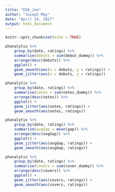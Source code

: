 ```yaml
---
title: "EDA_Joe"
author: "Joseph May"
date: "April 24, 2017"
output: html_document
---
```


```r
knitr::opts_chunk$set(echo = TRUE)
```

```r
phanalytix %>% 
    group_by(date, ratings) %>% 
    summarise(debuts = sum(debut_dummy)) %>% 
    arrange(desc(debuts)) %>% 
    ggplot() +
    geom_smooth(aes(x = debuts, y = ratings)) +
    geom_jitter(aes(x = debuts, y = ratings))
```

```r
phanalytix %>% 
    group_by(date, ratings) %>% 
    summarise(notes = sum(notes_dummy)) %>% 
    arrange(desc(notes)) %>% 
    ggplot() +
    geom_jitter(aes(notes, ratings)) +
    geom_smooth(aes(notes, ratings))
```

```r
phanalytix %>% 
    group_by(date, ratings) %>% 
    summarise(avgGap = mean(gap)) %>% 
    arrange(desc(avgGap)) %>% 
    ggplot() +
    geom_jitter(aes(avgGap, ratings)) +
    geom_smooth(aes(avgGap, ratings))

```

```r
phanalytix %>% 
    group_by(date, ratings) %>% 
    summarise(covers = sum(cover_dummy)) %>% 
    arrange(desc(covers)) %>% 
    ggplot() +
    geom_jitter(aes(covers, ratings)) +
    geom_smooth(aes(covers, ratings))
```

```r
```

```r
```

```r
```

```r
```

```r
```

```r
```
